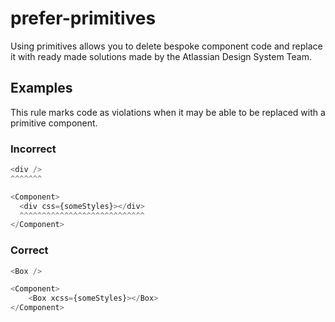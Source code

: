 # prefer-primitives

Using primitives allows you to delete bespoke component code and replace it with ready made
solutions made by the Atlassian Design System Team.

## Examples

This rule marks code as violations when it may be able to be replaced with a primitive component.

### Incorrect

```js
<div />
^^^^^^^

<Component>
  <div css={someStyles}></div>
  ^^^^^^^^^^^^^^^^^^^^^^^^^^^^
</Component>
```

### Correct

```js
<Box />
```

```js
<Component>
    <Box xcss={someStyles}></Box>
</Component>
```
